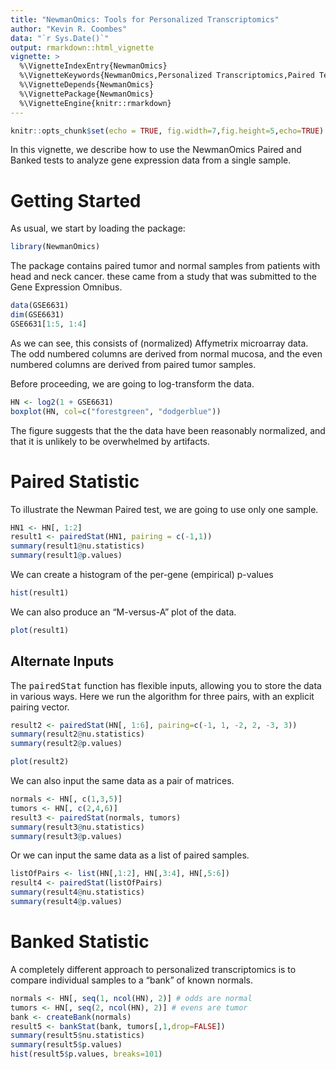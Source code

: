 ---
title: "NewmanOmics: Tools for Personalized Transcriptomics"
author: "Kevin R. Coombes"
data: "`r Sys.Date()`"
output: rmarkdown::html_vignette
vignette: >
  %\VignetteIndexEntry{NewmanOmics}
  %\VignetteKeywords{NewmanOmics,Personalized Transcriptomics,Paired Test,Banked Test}
  %\VignetteDepends{NewmanOmics}
  %\VignettePackage{NewmanOmics}
  %\VignetteEngine{knitr::rmarkdown}
---

```{r setup, include=FALSE, results="hide"}
knitr::opts_chunk$set(echo = TRUE, fig.width=7,fig.height=5,echo=TRUE)
```

In this vignette, we describe how to use the NewmanOmics Paired and
Banked tests to analyze gene expression data from a single sample.

# Getting Started

As usual, we start by loading the package:

```{r libs}
library(NewmanOmics)
```

The package contains paired tumor and normal samples from patients with
head and neck cancer. these came from a study that was submitted to the
Gene Expression Omnibus.
```{r GSE6631}
data(GSE6631)
dim(GSE6631)
GSE6631[1:5, 1:4]
```
As we can see, this consists of (normalized) Affymetrix microarray data.
The odd numbered columns are derived from normal mucosa, and the even numbered
columns are derived from paired tumor samples.

Before proceeding, we are going to log-transform the data.
```{r HN, fig.cap="Box plot of log-transformed data."}
HN <- log2(1 + GSE6631)
boxplot(HN, col=c("forestgreen", "dodgerblue"))
```
The figure suggests that the the data have been reasonably normalized, and that
it is unlikely to be overwhelmed by artifacts.

# Paired Statistic
To illustrate the Newman Paired test, we are going to use only one sample.
```{r HN1}
HN1 <- HN[, 1:2]
result1 <- pairedStat(HN1, pairing = c(-1,1))
summary(result1@nu.statistics)
summary(result1@p.values)
```
We can create a histogram of the per-gene (empirical) p-values
```{r fig.cap="Histogram of empoirical p-values."}
hist(result1)
```
We can also produce an "M-versus-A" plot of the data.
```{r fig.cap="Bland-Altman plot."}
plot(result1)
```

## Alternate Inputs
The <tt>pairedStat</tt> function has flexible inputs, allowing you to store the data 
in various ways. Here we run the algorithm for three pairs, with an explicit pairing vector.
```{r}
result2 <- pairedStat(HN[, 1:6], pairing=c(-1, 1, -2, 2, -3, 3))
summary(result2@nu.statistics)
summary(result2@p.values)
```

```{r fig.cap="Bland-ALtman plots."}
plot(result2)
```

We can also input the same data as a pair of matrices.
```{r HN3}
normals <- HN[, c(1,3,5)]
tumors <- HN[, c(2,4,6)]
result3 <- pairedStat(normals, tumors)
summary(result3@nu.statistics)
summary(result3@p.values)
```

Or we can input the same data as a list of paired samples.
```{r HN4}
listOfPairs <- list(HN[,1:2], HN[,3:4], HN[,5:6])
result4 <- pairedStat(listOfPairs)
summary(result4@nu.statistics)
summary(result4@p.values)
```

# Banked Statistic
A completely different approach to personalized transcriptomics is to compare
individual samples to a "bank" of known normals.

```{r makeBank}
normals <- HN[, seq(1, ncol(HN), 2)] # odds are normal
tumors <- HN[, seq(2, ncol(HN), 2)] # evens are tumor
bank <- createBank(normals)
result5 <- bankStat(bank, tumors[,1,drop=FALSE])
summary(result5$nu.statistics)
summary(result5$p.values)
hist(result5$p.values, breaks=101)
```
